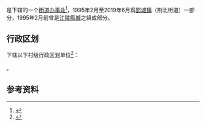 {{中国乡级行政区|42/10/03/004/000}}

'''{{PAGENAMEBASE}}'''是{{PRC admin/fullname|42/10/03/004/000|3}}下辖的一个[[街道办事处|街道办事处]]<ref>{{PRC admin/ref sgc|{{PRC admin/parent|42/10/03/004/000}}}}</ref>，1995年2月至2019年6月爲[[郢城镇|郢城镇]]（荆北街道）一部分，1995年2月前曾是[[荊州鎮|江陵縣城]]之組成部分。

== 行政区划 ==
{{PAGENAMEBASE}}下辖以下村级行政区划单位<ref>{{PRC admin/ref sgc|42/10/03/004/000}}</ref>：

{{PRC admin/children|42/10/03/004/000}}。

== 参考资料 ==
{{reflist}}

{{湖北行政区划小作品}}
{{PRC admin/navcat|42/10/03/004/000}}